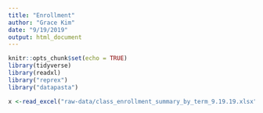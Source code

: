 ```yaml
---
title: "Enrollment"
author: "Grace Kim"
date: "9/19/2019"
output: html_document
---
```


```r
knitr::opts_chunk$set(echo = TRUE)
library(tidyverse)
library(readxl)
library("reprex")
library("datapasta")

```

```r
x <-read_excel("raw-data/class_enrollment_summary_by_term_9.19.19.xlsx", skip = 3)
```
